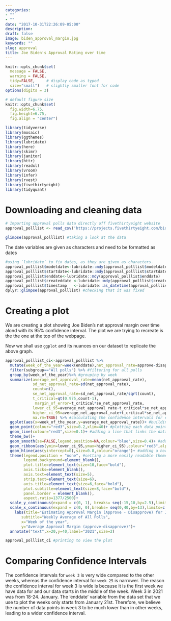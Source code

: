 ```yaml
---
categories:
- ""
- ""
date: "2017-10-31T22:26:09-05:00"
description:
draft: false
image: biden_approval_margin.jpg
keywords: ""
slug: approval
title: Joe Biden's Approval Rating over time
---
```


```r

knitr::opts_chunk$set(
  message = FALSE, 
  warning = FALSE, 
  tidy=FALSE,     # display code as typed
  size="small")   # slightly smaller font for code
options(digits = 3)

# default figure size
knitr::opts_chunk$set(
  fig.width=6.75, 
  fig.height=6.75,
  fig.align = "center")

```

```r

library(tidyverse)
library(mosaic)
library(ggthemes)
library(lubridate)
library(here)
library(skimr)
library(janitor)
library(httr)
library(readxl)
library(vroom)
library(infer)
library(rvest)
library(fivethirtyeight)
library(tidyquant)

```



# Downloading and cleaning data

```r
# Importing approval polls data directly off fivethirtyeight website
approval_polllist <- read_csv('https://projects.fivethirtyeight.com/biden-approval-data/approval_polllist.csv') 

glimpse(approval_polllist) #taking a look at the data
```

The date variables are given as characters and need to be formatted as dates

```r
#using `lubridate` to fix dates, as they are given as characters.
approval_polllist$modeldate<-lubridate::mdy(approval_polllist$modeldate)
approval_polllist$startdate<-lubridate::mdy(approval_polllist$startdate)
approval_polllist$enddate<-lubridate::mdy(approval_polllist$enddate)
approval_polllist$createddate <-lubridate::mdy(approval_polllist$createddate )
approval_polllist$timestamp   <-lubridate::as_datetime(approval_polllist$createddate )
dplyr::glimpse(approval_polllist) #checking that it was fixed
```

# Creating a plot
We are creating a plot showing Joe Biden's net approval margin over time alond with its 95% confidence interval. The plot we are trying to recreate is the the one at the top of the webpage.

Now we shall use `ggplot` and its nuances on our dataset to replicate the above graph.

```r
  
approval_polllist_ci<-approval_polllist %>%
  mutate(week_of_the_year=week(enddate),net_approval_rate=approve-disapprove)%>% #calculating the net approval rating
  filter(subgroup=="All polls") %>% #filtering for all polls
  group_by(week_of_the_year)%>% #grouping by week
  summarize(average_net_approval_rate=mean(net_approval_rate),
            sd_net_approval_rate=sd(net_approval_rate),
            count=n(),
            se_net_approval_rate=sd_net_approval_rate/sqrt(count),
            t_critical=qt(0.975,count-1),
             margin_of_error=t_critical*se_net_approval_rate,
            lower_ci_95=average_net_approval_rate-t_critical*se_net_approval_rate,
            higher_ci_95=average_net_approval_rate+t_critical*se_net_approval_rate,
            na.rm=TRUE) %>% #calculating the confidence intervals for each week
  ggplot(aes(x=week_of_the_year,y=average_net_approval_rate))+ #building the plot
  geom_point(colour="red3",size=0.2,xlim=40)+ #plotting each data point
  geom_line(colour="red3",size=0.1)+ #adding a line that links the data points
  theme_bw()+
  geom_smooth(se=FALSE,legend.position=NA,colour="blue",size=0.4)+ #adding a trendline
  geom_ribbon(aes(ymin=lower_ci_95,ymax=higher_ci_95),colour="red3",alpha=0.1,linetype="dashed",size=0.1)+ #colouring the CI
  geom_hline(aes(yintercept=0),size=0.8,colour="orange")+ #adding a horizontal line on the y=0 axis
  theme(legend.position = "none", #setting a more easily readable theme
        legend.background=element_blank(),
        plot.title=element_text(size=10,face="bold"),
        axis.ticks=element_blank(),
        axis.text=element_text(size=5),
        strip.text=element_text(size=6),
        axis.title=element_text(size=6,face="bold"),
        plot.subtitle=element_text(size=8,face="bold"),
        panel.border = element_blank(),
        aspect.ratio=1377/2500)+
  scale_y_continuous(expand = c(0, 1), breaks= seq(-15,10,by=2.5),limits=c(-15,40))+ #setting y-axis boundaries to make the data more readable
  scale_x_continuous(expand = c(0, 0),breaks= seq(0,40,by=13),limits=c(1,40))+ #setting x-axis boundaries to make the data more readable
    labs(title="Estimating Approval Margin (Approve - Disapprove) for Joe Biden", 
       subtitle="Weekly Average of All Polls",
       x="Week of the year", 
       y="Average Approval Margin (approve-disapprove)")+
  annotate("text",x=20,y=40,label="2021",size=2)

approval_polllist_ci #printing to view the plot

```

# Comparing Confidence Intervals

The confidence intervals for `week 3` is very wide compared to the other weeks, whereas the confidence interval for `week 25` is narrower. The reason the confidence interval for week 3 is wide is because it is the first week we have data for and our data starts in the middle of the week. Week 3 in 2021 was from 18-24. January. The 'enddate' variable from the data set that we use to plot the weeks only starts from January 21st. Therefore, we believe the number of data points in week 3 to be much lower than in other weeks, leading to a wider confidence interval. 